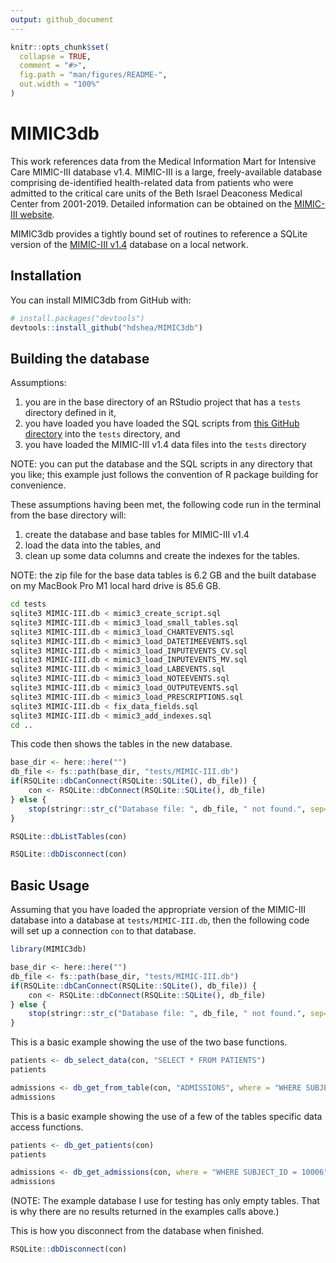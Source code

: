 ```yaml
---
output: github_document
---
```


<!-- README.md is generated from README.Rmd. Please edit that file -->

```r
knitr::opts_chunk$set(
  collapse = TRUE,
  comment = "#>",
  fig.path = "man/figures/README-",
  out.width = "100%"
)
```

# MIMIC3db

<!-- badges: start -->
<!-- badges: end -->

This work references data from the Medical Information Mart for Intensive Care MIMIC-III database v1.4. 
MIMIC-III is a large, freely-available database comprising de-identified health-related data from patients who
were admitted to the critical care units of the Beth Israel Deaconess Medical Center from 2001-2019.  Detailed
information can be obtained on the [MIMIC-III website](https://mimic.mit.edu/docs/iii/).

MIMIC3db provides a tightly bound set of routines to reference a SQLite version of the 
[MIMIC-III v1.4](https://physionet.org/content/mimiciii/1.4/) database on a local network. 

## Installation

You can install MIMIC3db from GitHub with:

``` r
# install.packages("devtools")
devtools::install_github("hdshea/MIMIC3db")
```

## Building the database

Assumptions:

1. you are in the base directory of an RStudio project that has a `tests` directory defined in it,
2. you have loaded you have loaded the SQL scripts from  [this GitHub directory](https://github.com/hdshea/MIMIC3db/tree/main/inst/sql) into the `tests` directory, and
3. you have loaded the MIMIC-III v1.4 data files into the `tests` directory

NOTE: you can put the database and the SQL scripts in any directory that you like; this example just follows the convention of R package building for convenience.

These assumptions having been met, the following code run in the terminal from the base directory 
will:

1. create the database and base tables for MIMIC-III v1.4
2. load the data into the tables, and 
3. clean up some data columns and create the indexes for the tables.

NOTE:  the zip file for the base data tables is 6.2 GB and the built database on my MacBook Pro M1 local 
hard drive is 85.6 GB.

```bash
cd tests
sqlite3 MIMIC-III.db < mimic3_create_script.sql
sqlite3 MIMIC-III.db < mimic3_load_small_tables.sql
sqlite3 MIMIC-III.db < mimic3_load_CHARTEVENTS.sql
sqlite3 MIMIC-III.db < mimic3_load_DATETIMEEVENTS.sql
sqlite3 MIMIC-III.db < mimic3_load_INPUTEVENTS_CV.sql
sqlite3 MIMIC-III.db < mimic3_load_INPUTEVENTS_MV.sql
sqlite3 MIMIC-III.db < mimic3_load_LABEVENTS.sql
sqlite3 MIMIC-III.db < mimic3_load_NOTEEVENTS.sql
sqlite3 MIMIC-III.db < mimic3_load_OUTPUTEVENTS.sql
sqlite3 MIMIC-III.db < mimic3_load_PRESCRIPTIONS.sql
sqlite3 MIMIC-III.db < fix_data_fields.sql
sqlite3 MIMIC-III.db < mimic3_add_indexes.sql
cd ..
```

This code then shows the tables in the new database.

```r
base_dir <- here::here("")
db_file <- fs::path(base_dir, "tests/MIMIC-III.db")
if(RSQLite::dbCanConnect(RSQLite::SQLite(), db_file)) {
    con <- RSQLite::dbConnect(RSQLite::SQLite(), db_file)
} else {
    stop(stringr::str_c("Database file: ", db_file, " not found.", sep=""))
}
```

```r
RSQLite::dbListTables(con)
```

```r
RSQLite::dbDisconnect(con)
```

## Basic Usage

Assuming that you have loaded the appropriate version of the MIMIC-III database into a database at 
`tests/MIMIC-III.db`, then the following code will set up a connection `con` to that database.

```r
library(MIMIC3db)

base_dir <- here::here("")
db_file <- fs::path(base_dir, "tests/MIMIC-III.db")
if(RSQLite::dbCanConnect(RSQLite::SQLite(), db_file)) {
    con <- RSQLite::dbConnect(RSQLite::SQLite(), db_file)
} else {
    stop(stringr::str_c("Database file: ", db_file, " not found.", sep=""))
}
```

This is a basic example showing the use of the two base functions.

```r
patients <- db_select_data(con, "SELECT * FROM PATIENTS")
patients

admissions <- db_get_from_table(con, "ADMISSIONS", where = "WHERE SUBJECT_ID = 10006")
admissions
```

This is a basic example showing the use of a few of the tables specific data access functions.

```r
patients <- db_get_patients(con)
patients

admissions <- db_get_admissions(con, where = "WHERE SUBJECT_ID = 10006")
admissions
```

(NOTE:  The example database I use for testing has only empty tables.  That is why there are no results returned in the examples calls above.)

This is how you disconnect from the database when finished.

```r
RSQLite::dbDisconnect(con)
```


